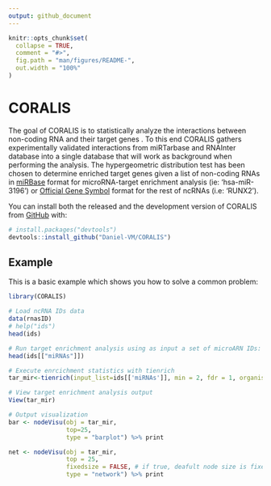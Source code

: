 ```yaml
---
output: github_document
---
```


<!-- README.md is generated from README.Rmd. Please edit that file -->

```r
knitr::opts_chunk$set(
  collapse = TRUE,
  comment = "#>",
  fig.path = "man/figures/README-",
  out.width = "100%"
)
```

# CORALIS

<!-- badges: start -->
<!-- badges: end -->

The goal of CORALIS is to statistically analyze the interactions between non-coding RNA and their target genes . To this end CORALIS gathers experimentally validated interactions from miRTarbase and RNAInter database into a single database that will work as background when performing the analysis. The hypergeometric distribution test has been chosen to determine enriched target genes given a list of non-coding RNAs in [miRBase](http://www.mirbase.org/search.shtml) format for microRNA-target enrichment analysis (ie: 'hsa-miR-3196') or [Official Gene Symbol](https://www.genenames.org/) format for the rest of ncRNAs (i.e: 'RUNX2'). 

You can install both the released and the development version of CORALIS from [GitHub](https://github.com/) with:

``` r
# install.packages("devtools")
devtools::install_github("Daniel-VM/CORALIS")
```
## Example

This is a basic example which shows you how to solve a common problem:

```r
library(CORALIS)

# Load ncRNA IDs data
data(rnasID)
# help("ids")
head(ids)

# Run target enrichment analysis using as input a set of microARN IDs:
head(ids[["miRNAs"]])

# Execute enrcichment statistics with tienrich
tar_mir<-tienrich(input_list=ids[['miRNAs']], min = 2, fdr = 1, organism='Homo sapiens', type = 'miRNA_mRNA')

# View target enrichment analysis output
View(tar_mir)

# Output visualization
bar <- nodeVisu(obj = tar_mir,
                top=25,
                type = "barplot") %>% print

net <- nodeVisu(obj = tar_mir, 
                top = 25, 
                fixedsize = FALSE, # if true, deafult node size is fixed
                type = "network") %>% print

```

